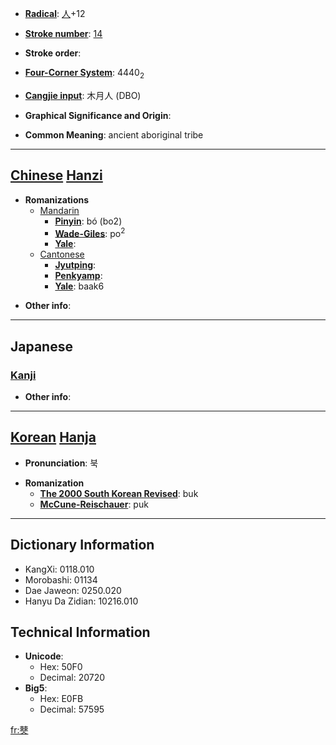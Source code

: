 * '''[[Wiktionary:Chinese radical index| Radical]]''': [[Wiktionary:Chinese radical index 人|人]]+12

* '''[[Wiktionary:Chinese total strokes index|Stroke number]]''': [[Wiktionary:Chinese total strokes index 14|14]]

* '''Stroke order''': 

* '''[[Wiktionary:Chinese four corner index|Four-Corner System]]''': 4440<sub>2</sub>

* '''[[Wiktionary:Chinese Cangjie index|Cangjie input]]''': 木月人 (DBO)

* '''Graphical Significance and Origin''': 

* '''Common Meaning''': ancient aboriginal tribe

----

== [[Chinese]] [[Hanzi]] ==

* '''Romanizations'''
** [[Mandarin]]
*** '''[[Pinyin]]''': bó (bo2)
*** '''[[Wade-Giles]]''': po<sup>2</sup>
*** '''[[Yale]]''': 
**[[Cantonese]]
***'''[[Jyutping]]''':
***'''[[Penkyamp]]''': 
***'''[[Yale]]''': baak6

* '''Other info''': 

----

==Japanese==
===[[Kanji]]===
{{kanji|on readings=[[ほく]] (hoku), [[ぼく]] (boku)|kun readings=}}

* '''Other info''':  

----

== [[Korean]] [[Hanja]] ==

* '''Pronunciation''': 북

* '''Romanization'''
** '''[[The 2000 South Korean Revised Romanization|The 2000 South Korean Revised]]''': buk
** '''[[McCune-Reischauer]]''': puk

----

== Dictionary Information ==

* KangXi: 0118.010
* Morobashi: 01134
* Dae Jaweon: 0250.020
* Hanyu Da Zidian: 10216.010

== Technical Information ==

* '''Unicode''':
** Hex: 50F0
** Decimal: 20720
* '''Big5''':
** Hex: E0FB
** Decimal: 57595

[[fr:僰]]